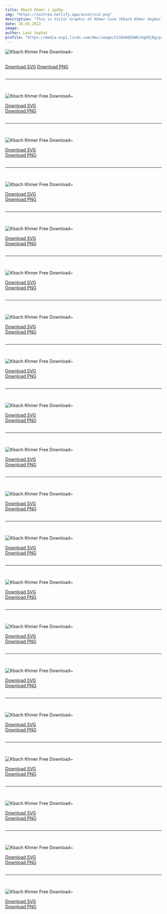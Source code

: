 ```yaml
---
title: Kbach Khmer | ក្បាច់ខ្មែរ
img: "https://nintrea.netlify.app/asset/cv2.png"
description: "This is Victor Graphic of Khmer cuve (Kbach Khmer Angkor) in Adobe Illustrator(*.AI) which i have draw from the original photo shoot."
date: 28,03,2022
image: 
author: Leat Sophat
profile: "https://media-exp1.licdn.com/dms/image/C5103AQEUWE1XgX9jBg/profile-displayphoto-shrink_200_200/0/1584979740813?e=1653523200&v=beta&t=8zDA1D4XOfriqkEuu6LY6_q5wFKcdql1aC3Ik35hNMQ"
---
```





![Kbach Khmer Free Download~](https://nintrea.netlify.app/asset/KbachkhmerSVG/kbach-1.svg)

<br/>
<div style={{ display: 'flex',justifyContent: 'center', width:100 + '%' , gap: '10px',  }}>
    <a href="https://nintrea.netlify.app/asset/KbachkhmerSVG/kbach-1.SVG" target="_blank" style={{ backgroundColor: 'white', color: '#000' , borderRadius: 5 + 'px', padding: '5px 15px', boxShadow: '0 8px 5px rgb(0 0 0 / 0.08)' }}>Download SVG</a>
    <a href="https://nintrea.netlify.app/asset/KbachkhmerSVG/kbach-1.png" target="_blank" style={{ backgroundColor: 'white', color: '#000' , borderRadius: 5 + 'px', padding: '5px 15px', boxShadow: '0 8px 5px rgb(0 0 0 / 0.08)' }}>Download PNG</a>
</div>
<br/>
<hr/>
<br/>

![Kbach Khmer Free Download~](https://nintrea.netlify.app/asset/KbachkhmerSVG/kbach-2.svg)
<br/>
<div style={{ display: 'flex',justifyContent: 'center', width:100 + '%' , gap: '10px',  }}>
    <a href="https://nintrea.netlify.app/asset/KbachkhmerSVG/kbach-2.SVG" target="_blank" style={{ backgroundColor: 'white', color: '#000' , borderRadius: 5 + 'px', padding: '5px 15px', boxShadow: '0 8px 5px rgb(0 0 0 / 0.08)' }}>Download SVG</a> <br/>
    <a href="https://nintrea.netlify.app/asset/KbachkhmerSVG/kbach-2.png" target="_blank" style={{ backgroundColor: 'white', color: '#000' , borderRadius: 5 + 'px', padding: '5px 15px', boxShadow: '0 8px 5px rgb(0 0 0 / 0.08)' }}>Download PNG</a>
</div>
<br/>
<hr/>
<br/>


![Kbach Khmer Free Download~](https://nintrea.netlify.app/asset/KbachkhmerSVG/kbach-3.svg)
<br/>
<div style={{ display: 'flex',justifyContent: 'center', width:100 + '%' , gap: '10px',  }}>
    <a href="https://nintrea.netlify.app/asset/KbachkhmerSVG/kbach-3.SVG" target="_blank" style={{ backgroundColor: 'white', color: '#000' , borderRadius: 5 + 'px', padding: '5px 15px', boxShadow: '0 8px 5px rgb(0 0 0 / 0.08)' }}>Download SVG</a> <br/>
    <a href="https://nintrea.netlify.app/asset/KbachkhmerSVG/kbach-3.png" target="_blank" style={{ backgroundColor: 'white', color: '#000' , borderRadius: 5 + 'px', padding: '5px 15px', boxShadow: '0 8px 5px rgb(0 0 0 / 0.08)' }}>Download PNG</a>
</div>
<br/>
<hr/>
<br/>


![Kbach Khmer Free Download~](https://nintrea.netlify.app/asset/KbachkhmerSVG/kbach-4.svg)
<br/>
<div style={{ display: 'flex',justifyContent: 'center', width:100 + '%' , gap: '10px',  }}>
    <a href="https://nintrea.netlify.app/asset/KbachkhmerSVG/kbach-4.SVG" target="_blank" style={{ backgroundColor: 'white', color: '#000' , borderRadius: 5 + 'px', padding: '5px 15px', boxShadow: '0 8px 5px rgb(0 0 0 / 0.08)' }}>Download SVG</a> <br/>
    <a href="https://nintrea.netlify.app/asset/KbachkhmerSVG/kbach-4.png" target="_blank" style={{ backgroundColor: 'white', color: '#000' , borderRadius: 5 + 'px', padding: '5px 15px', boxShadow: '0 8px 5px rgb(0 0 0 / 0.08)' }}>Download PNG</a>
</div>
<br/>
<hr/>
<br/>


![Kbach Khmer Free Download~](https://nintrea.netlify.app/asset/KbachkhmerSVG/kbach-5.svg)
<br/>
<div style={{ display: 'flex',justifyContent: 'center', width:100 + '%' , gap: '10px',  }}>
    <a href="https://nintrea.netlify.app/asset/KbachkhmerSVG/kbach-5.SVG" target="_blank" style={{ backgroundColor: 'white', color: '#000' , borderRadius: 5 + 'px', padding: '5px 15px', boxShadow: '0 8px 5px rgb(0 0 0 / 0.08)' }}>Download SVG</a> <br/>
    <a href="https://nintrea.netlify.app/asset/KbachkhmerSVG/kbach-5.png" target="_blank" style={{ backgroundColor: 'white', color: '#000' , borderRadius: 5 + 'px', padding: '5px 15px', boxShadow: '0 8px 5px rgb(0 0 0 / 0.08)' }}>Download PNG</a>
</div>
<br/>
<hr/>
<br/>

![Kbach Khmer Free Download~](https://nintrea.netlify.app/asset/KbachkhmerSVG/kbach-6.svg)
<br/>
<div style={{ display: 'flex',justifyContent: 'center', width:100 + '%' , gap: '10px',  }}>
    <a href="https://nintrea.netlify.app/asset/KbachkhmerSVG/kbach-6.SVG" target="_blank" style={{ backgroundColor: 'white', color: '#000' , borderRadius: 5 + 'px', padding: '5px 15px', boxShadow: '0 8px 5px rgb(0 0 0 / 0.08)' }}>Download SVG</a> <br/>
    <a href="https://nintrea.netlify.app/asset/KbachkhmerSVG/kbach-6.png" target="_blank" style={{ backgroundColor: 'white', color: '#000' , borderRadius: 5 + 'px', padding: '5px 15px', boxShadow: '0 8px 5px rgb(0 0 0 / 0.08)' }}>Download PNG</a>
</div>
<br/>
<hr/>
<br/>


![Kbach Khmer Free Download~](https://nintrea.netlify.app/asset/KbachkhmerSVG/kbach-7.svg)
<br/>
<div style={{ display: 'flex',justifyContent: 'center', width:100 + '%' , gap: '10px',  }}>
    <a href="https://nintrea.netlify.app/asset/KbachkhmerSVG/kbach-7.SVG" target="_blank" style={{ backgroundColor: 'white', color: '#000' , borderRadius: 5 + 'px', padding: '5px 15px', boxShadow: '0 8px 5px rgb(0 0 0 / 0.08)' }}>Download SVG</a> <br/>
    <a href="https://nintrea.netlify.app/asset/KbachkhmerSVG/kbach-7.png" target="_blank" style={{ backgroundColor: 'white', color: '#000' , borderRadius: 5 + 'px', padding: '5px 15px', boxShadow: '0 8px 5px rgb(0 0 0 / 0.08)' }}>Download PNG</a>
</div>
<br/>
<hr/>
<br/>


![Kbach Khmer Free Download~](https://nintrea.netlify.app/asset/KbachkhmerSVG/kbach-8.svg)
<br/>
<div style={{ display: 'flex',justifyContent: 'center', width:100 + '%' , gap: '10px',  }}>
    <a href="https://nintrea.netlify.app/asset/KbachkhmerSVG/kbach-8.SVG" target="_blank" style={{ backgroundColor: 'white', color: '#000' , borderRadius: 5 + 'px', padding: '5px 15px', boxShadow: '0 8px 5px rgb(0 0 0 / 0.08)' }}>Download SVG</a> <br/>
    <a href="https://nintrea.netlify.app/asset/KbachkhmerSVG/kbach-8.png" target="_blank" style={{ backgroundColor: 'white', color: '#000' , borderRadius: 5 + 'px', padding: '5px 15px', boxShadow: '0 8px 5px rgb(0 0 0 / 0.08)' }}>Download PNG</a>
</div>
<br/>
<hr/>
<br/>


![Kbach Khmer Free Download~](https://nintrea.netlify.app/asset/KbachkhmerSVG/kbach-9.svg)
<br/>
<div style={{ display: 'flex',justifyContent: 'center', width:100 + '%' , gap: '10px',  }}>
    <a href="https://nintrea.netlify.app/asset/KbachkhmerSVG/kbach-9.SVG" target="_blank" style={{ backgroundColor: 'white', color: '#000' , borderRadius: 5 + 'px', padding: '5px 15px', boxShadow: '0 8px 5px rgb(0 0 0 / 0.08)' }}>Download SVG</a> <br/>
    <a href="https://nintrea.netlify.app/asset/KbachkhmerSVG/kbach-9.png" target="_blank" style={{ backgroundColor: 'white', color: '#000' , borderRadius: 5 + 'px', padding: '5px 15px', boxShadow: '0 8px 5px rgb(0 0 0 / 0.08)' }}>Download PNG</a>
</div>
<br/>
<hr/>
<br/>


![Kbach Khmer Free Download~](https://nintrea.netlify.app/asset/KbachkhmerSVG/kbach-10.svg)
<br/>
<div style={{ display: 'flex',justifyContent: 'center', width:100 + '%' , gap: '10px',  }}>
    <a href="https://nintrea.netlify.app/asset/KbachkhmerSVG/kbach-10.SVG" target="_blank" style={{ backgroundColor: 'white', color: '#000' , borderRadius: 5 + 'px', padding: '5px 15px', boxShadow: '0 8px 5px rgb(0 0 0 / 0.08)' }}>Download SVG</a> <br/>
    <a href="https://nintrea.netlify.app/asset/KbachkhmerSVG/kbach-10.png" target="_blank" style={{ backgroundColor: 'white', color: '#000' , borderRadius: 5 + 'px', padding: '5px 15px', boxShadow: '0 8px 5px rgb(0 0 0 / 0.08)' }}>Download PNG</a>
</div>
<br/>
<hr/>
<br/>


![Kbach Khmer Free Download~](https://nintrea.netlify.app/asset/KbachkhmerSVG/kbach-11.svg)
<br/>
<div style={{ display: 'flex',justifyContent: 'center', width:100 + '%' , gap: '10px',  }}>
    <a href="https://nintrea.netlify.app/asset/KbachkhmerSVG/kbach-11.SVG" target="_blank" style={{ backgroundColor: 'white', color: '#000' , borderRadius: 5 + 'px', padding: '5px 15px', boxShadow: '0 8px 5px rgb(0 0 0 / 0.08)' }}>Download SVG</a> <br/>
    <a href="https://nintrea.netlify.app/asset/KbachkhmerSVG/kbach-11.png" target="_blank" style={{ backgroundColor: 'white', color: '#000' , borderRadius: 5 + 'px', padding: '5px 15px', boxShadow: '0 8px 5px rgb(0 0 0 / 0.08)' }}>Download PNG</a>
</div>
<br/>
<hr/>
<br/>


![Kbach Khmer Free Download~](https://nintrea.netlify.app/asset/KbachkhmerSVG/kbach-12.svg)
<br/>
<div style={{ display: 'flex',justifyContent: 'center', width:100 + '%' , gap: '10px',  }}>
    <a href="https://nintrea.netlify.app/asset/KbachkhmerSVG/kbach-12.SVG" target="_blank" style={{ backgroundColor: 'white', color: '#000' , borderRadius: 5 + 'px', padding: '5px 15px', boxShadow: '0 8px 5px rgb(0 0 0 / 0.08)' }}>Download SVG</a> <br/>
    <a href="https://nintrea.netlify.app/asset/KbachkhmerSVG/kbach-12.png" target="_blank" style={{ backgroundColor: 'white', color: '#000' , borderRadius: 5 + 'px', padding: '5px 15px', boxShadow: '0 8px 5px rgb(0 0 0 / 0.08)' }}>Download PNG</a>
</div>
<br/>
<hr/>
<br/>

![Kbach Khmer Free Download~](https://nintrea.netlify.app/asset/KbachkhmerSVG/kbach-13.svg)
<br/>
<div style={{ display: 'flex',justifyContent: 'center', width:100 + '%' , gap: '10px',  }}>
    <a href="https://nintrea.netlify.app/asset/KbachkhmerSVG/kbach-13.SVG" target="_blank" style={{ backgroundColor: 'white', color: '#000' , borderRadius: 5 + 'px', padding: '5px 15px', boxShadow: '0 8px 5px rgb(0 0 0 / 0.08)' }}>Download SVG</a> <br/>
    <a href="https://nintrea.netlify.app/asset/KbachkhmerSVG/kbach-13.png" target="_blank" style={{ backgroundColor: 'white', color: '#000' , borderRadius: 5 + 'px', padding: '5px 15px', boxShadow: '0 8px 5px rgb(0 0 0 / 0.08)' }}>Download PNG</a>
</div>
<br/>
<hr/>
<br/>

![Kbach Khmer Free Download~](https://nintrea.netlify.app/asset/KbachkhmerSVG/kbach-14.svg)
<br/>
<div style={{ display: 'flex',justifyContent: 'center', width:100 + '%' , gap: '10px',  }}>
    <a href="https://nintrea.netlify.app/asset/KbachkhmerSVG/kbach-14.SVG" target="_blank" style={{ backgroundColor: 'white', color: '#000' , borderRadius: 5 + 'px', padding: '5px 15px', boxShadow: '0 8px 5px rgb(0 0 0 / 0.08)' }}>Download SVG</a> <br/>
    <a href="https://nintrea.netlify.app/asset/KbachkhmerSVG/kbach-14.png" target="_blank" style={{ backgroundColor: 'white', color: '#000' , borderRadius: 5 + 'px', padding: '5px 15px', boxShadow: '0 8px 5px rgb(0 0 0 / 0.08)' }}>Download PNG</a>
</div>
<br/>
<hr/>
<br/>

![Kbach Khmer Free Download~](https://nintrea.netlify.app/asset/KbachkhmerSVG/kbach-15.svg)
<br/>
<div style={{ display: 'flex',justifyContent: 'center', width:100 + '%' , gap: '10px',  }}>
    <a href="https://nintrea.netlify.app/asset/KbachkhmerSVG/kbach-15.SVG" target="_blank" style={{ backgroundColor: 'white', color: '#000' , borderRadius: 5 + 'px', padding: '5px 15px', boxShadow: '0 8px 5px rgb(0 0 0 / 0.08)' }}>Download SVG</a> <br/>
    <a href="https://nintrea.netlify.app/asset/KbachkhmerSVG/kbach-15.png" target="_blank" style={{ backgroundColor: 'white', color: '#000' , borderRadius: 5 + 'px', padding: '5px 15px', boxShadow: '0 8px 5px rgb(0 0 0 / 0.08)' }}>Download PNG</a>
</div>
<br/>
<hr/>
<br/>

![Kbach Khmer Free Download~](https://nintrea.netlify.app/asset/KbachkhmerSVG/kbach-16.svg)
<br/>
<div style={{ display: 'flex',justifyContent: 'center', width:100 + '%' , gap: '10px',  }}>
    <a href="https://nintrea.netlify.app/asset/KbachkhmerSVG/kbach-16.SVG" target="_blank" style={{ backgroundColor: 'white', color: '#000' , borderRadius: 5 + 'px', padding: '5px 15px', boxShadow: '0 8px 5px rgb(0 0 0 / 0.08)' }}>Download SVG</a> <br/>
    <a href="https://nintrea.netlify.app/asset/KbachkhmerSVG/kbach-16.png" target="_blank" style={{ backgroundColor: 'white', color: '#000' , borderRadius: 5 + 'px', padding: '5px 15px', boxShadow: '0 8px 5px rgb(0 0 0 / 0.08)' }}>Download PNG</a>
</div>
<br/>
<hr/>
<br/>

![Kbach Khmer Free Download~](https://nintrea.netlify.app/asset/KbachkhmerSVG/kbach-17.svg)
<br/>
<div style={{ display: 'flex',justifyContent: 'center', width:100 + '%' , gap: '10px',  }}>
    <a href="https://nintrea.netlify.app/asset/KbachkhmerSVG/kbach-17.SVG" target="_blank" style={{ backgroundColor: 'white', color: '#000' , borderRadius: 5 + 'px', padding: '5px 15px', boxShadow: '0 8px 5px rgb(0 0 0 / 0.08)' }}>Download SVG</a> <br/>
    <a href="https://nintrea.netlify.app/asset/KbachkhmerSVG/kbach-17.png" target="_blank" style={{ backgroundColor: 'white', color: '#000' , borderRadius: 5 + 'px', padding: '5px 15px', boxShadow: '0 8px 5px rgb(0 0 0 / 0.08)' }}>Download PNG</a>
</div>
<br/>
<hr/>
<br/>

![Kbach Khmer Free Download~](https://nintrea.netlify.app/asset/KbachkhmerSVG/kbach-18.svg)
<br/>
<div style={{ display: 'flex',justifyContent: 'center', width:100 + '%' , gap: '10px',  }}>
    <a href="https://nintrea.netlify.app/asset/KbachkhmerSVG/kbach-18.SVG" target="_blank" style={{ backgroundColor: 'white', color: '#000' , borderRadius: 5 + 'px', padding: '5px 15px', boxShadow: '0 8px 5px rgb(0 0 0 / 0.08)' }}>Download SVG</a> <br/>
    <a href="https://nintrea.netlify.app/asset/KbachkhmerSVG/kbach-18.png" target="_blank" style={{ backgroundColor: 'white', color: '#000' , borderRadius: 5 + 'px', padding: '5px 15px', boxShadow: '0 8px 5px rgb(0 0 0 / 0.08)' }}>Download PNG</a>
</div>
<br/>
<hr/>
<br/>

![Kbach Khmer Free Download~](https://nintrea.netlify.app/asset/KbachkhmerSVG/kbach-19.svg)
<br/>
<div style={{ display: 'flex',justifyContent: 'center', width:100 + '%' , gap: '10px',  }}>
    <a href="https://nintrea.netlify.app/asset/KbachkhmerSVG/kbach-19.SVG" target="_blank" style={{ backgroundColor: 'white', color: '#000' , borderRadius: 5 + 'px', padding: '5px 15px', boxShadow: '0 8px 5px rgb(0 0 0 / 0.08)' }}>Download SVG</a> <br/>
    <a href="https://nintrea.netlify.app/asset/KbachkhmerSVG/kbach-19.png" target="_blank" style={{ backgroundColor: 'white', color: '#000' , borderRadius: 5 + 'px', padding: '5px 15px', boxShadow: '0 8px 5px rgb(0 0 0 / 0.08)' }}>Download PNG</a>
</div>
<br/>
<hr/>
<br/>

![Kbach Khmer Free Download~](https://nintrea.netlify.app/asset/KbachkhmerSVG/kbach-20.svg)
<br/>
<div style={{ display: 'flex',justifyContent: 'center', width:100 + '%' , gap: '10px',  }}>
    <a href="https://nintrea.netlify.app/asset/KbachkhmerSVG/kbach-20.SVG" target="_blank" style={{ backgroundColor: 'white', color: '#000' , borderRadius: 5 + 'px', padding: '5px 15px', boxShadow: '0 8px 5px rgb(0 0 0 / 0.08)' }}>Download SVG</a> <br/>
    <a href="https://nintrea.netlify.app/asset/KbachkhmerSVG/kbach-20.png" target="_blank" style={{ backgroundColor: 'white', color: '#000' , borderRadius: 5 + 'px', padding: '5px 15px', boxShadow: '0 8px 5px rgb(0 0 0 / 0.08)' }}>Download PNG</a>
</div>
<br/>



